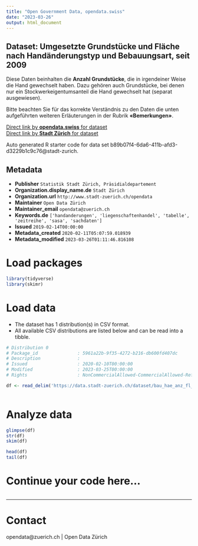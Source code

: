```yaml
---
title: "Open Government Data, opendata.swiss"
date: "2023-03-26"
output: html_document
---
```


## Dataset: Umgesetzte Grundstücke und Fläche nach Handänderungstyp und Bebauungsart, seit 2009


Diese Daten beinhalten die **Anzahl Grundstücke**, die in irgendeiner Weise die Hand gewechselt haben. Dazu gehören auch Grundstücke, bei denen nur ein Stockwerkeigentumsanteil die Hand gewechselt hat (separat ausgewiesen).

Bitte beachten Sie für das korrekte Verständnis zu den Daten die unten aufgeführten weiteren Erläuterungen in der Rubrik **«Bemerkungen»**.




[Direct link by **opendata.swiss** for dataset](https://opendata.swiss/de/dataset/umgesetzte-grundstucke-und-flache-nach-handanderungstyp-und-bebauungsart-seit-2009)<br>
[Direct link by **Stadt Zürich** for dataset](https://data.stadt-zuerich.ch/dataset/bau_hae_anz_fl_haeart_bebart_seit2009_od5111)

Auto generated R starter code for data set b89b07f4-6da6-411b-afd3-d3229b1c9c76@stadt-zurich.

## Metadata

- **Publisher** `Statistik Stadt Zürich, Präsidialdepartement`
- **Organization.display_name.de** `Stadt Zürich`
- **Organization.url** `http://www.stadt-zuerich.ch/opendata`
- **Maintainer** `Open Data Zürich`
- **Maintainer_email** `opendata@zuerich.ch`
- **Keywords.de** `['handanderungen', 'liegenschaftenhandel', 'tabelle', 'zeitreihe', 'sasa', 'sachdaten']`
- **Issued** `2019-02-14T00:00:00`
- **Metadata_created** `2020-02-11T05:07:59.018939`
- **Metadata_modified** `2023-03-26T01:11:46.816108`


# Load packages

```r

library(tidyverse)
library(skimr)

```

# Load data

-   The dataset has 1 distribution(s) in CSV format.
-   All available CSV distributions are listed below and can be read into a tibble.

```r

# Distribution 0
# Package_id               : 5961a22b-9f35-4272-b216-db600fd407dc
# Description              : 
# Issued                   : 2020-02-10T00:00:00
# Modified                 : 2023-03-25T00:00:00
# Rights                   : NonCommercialAllowed-CommercialAllowed-ReferenceNotRequired

df <- read_delim('https://data.stadt-zuerich.ch/dataset/bau_hae_anz_fl_haeart_bebart_seit2009_od5111/download/BAU511OD5111.csv')



```

# Analyze data

```r

glimpse(df)
str(df)
skim(df)

head(df)
tail(df)

```

# Continue your code here...

```r

```

------------------------------------------------------------------------

# Contact

opendata@zuerich.ch | Open Data Zürich
